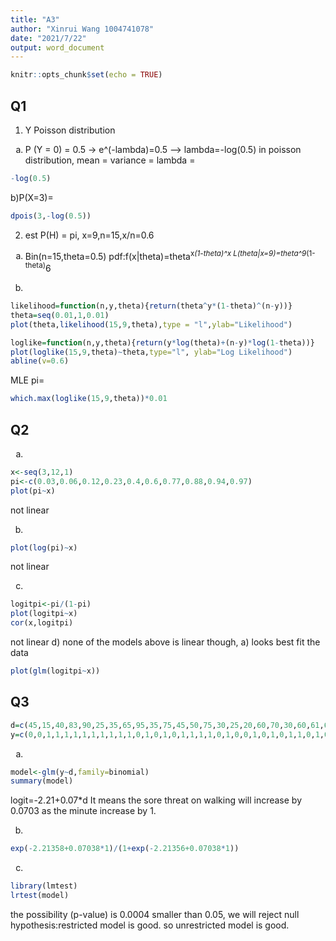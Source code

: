---
title: "A3"
author: "Xinrui Wang 1004741078"
date: "2021/7/22"
output: word_document
---

```{r setup, include=FALSE}
knitr::opts_chunk$set(echo = TRUE)
```

## Q1
1. Y Poisson distribution
a) P (Y = 0) = 0.5 -> e^(-lambda)=0.5 --> lambda=-log(0.5)
in poisson distribution, mean = variance = lambda =
```{r}
-log(0.5)
```
b)P(X=3)=
```{r}
dpois(3,-log(0.5))
```
2. est P(H) = pi, x=9,n=15,x/n=0.6
a) Bin(n=15,theta=0.5) 
pdf:f(x|theta)=theta^x*(1-theta)^x
L(theta|x=9)=theta^9*(1-theta)^6

b)
```{r}
likelihood=function(n,y,theta){return(theta^y*(1-theta)^(n-y))}
theta=seq(0.01,1,0.01)
plot(theta,likelihood(15,9,theta),type = "l",ylab="Likelihood")

loglike=function(n,y,theta){return(y*log(theta)+(n-y)*log(1-theta))}
plot(loglike(15,9,theta)~theta,type="l", ylab="Log Likelihood")
abline(v=0.6)
```
MLE pi=
```{r}
which.max(loglike(15,9,theta))*0.01
```


## Q2
a)
```{r}
x<-seq(3,12,1)
pi<-c(0.03,0.06,0.12,0.23,0.4,0.6,0.77,0.88,0.94,0.97)
plot(pi~x)
```
not linear

b)
```{r}
plot(log(pi)~x)
```
not linear

c)
```{r}
logitpi<-pi/(1-pi)
plot(logitpi~x)
cor(x,logitpi)
```
not linear
d) none of the models above is linear though,   a) looks best fit the data 
```{r}
plot(glm(logitpi~x))
```

## Q3
```{r}
d=c(45,15,40,83,90,25,35,65,95,35,75,45,50,75,30,25,20,60,70,30,60,61,65,15,20,45,15,25, 15,30,40,15,135,20,40)
y=c(0,0,1,1,1,1,1,1,1,1,1,1,0,1,0,1,0,1,1,1,1,0,1,0,0,1,0,1,0,1,1,0,1,0,0)
```
a)
```{r}
model<-glm(y~d,family=binomial)
summary(model)
```
logit=-2.21+0.07*d
It means the sore threat on walking will increase by 0.0703 as the minute increase by 1.

b)
```{r}
exp(-2.21358+0.07038*1)/(1+exp(-2.21356+0.07038*1))
```
c)
```{r}
library(lmtest)
lrtest(model)
```
the possibility (p-value) is 0.0004 smaller than 0.05, we will reject null hypothesis:restricted model is good.
so unrestricted model is good.
